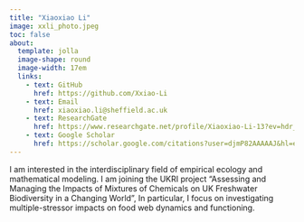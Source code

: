 ```yaml
---
title: "Xiaoxiao Li"
image: xxli_photo.jpeg
toc: false
about: 
  template: jolla
  image-shape: round
  image-width: 17em
  links:
    - text: GitHub
      href: https://github.com/Xxiao-Li
    - text: Email
      href: xiaoxiao.li@sheffield.ac.uk
    - text: ResearchGate
      href: https://www.researchgate.net/profile/Xiaoxiao-Li-13?ev=hdr_xprf
    - text: Google Scholar
      href: https://scholar.google.com/citations?user=djmP82AAAAAJ&hl=en&inst=12733411405069140160&authuser=1
---
```


I am interested in the interdisciplinary field of empirical ecology and mathematical modeling. I am joining the UKRI project "Assessing and Managing the Impacts of Mixtures of Chemicals on UK Freshwater Biodiversity in a Changing World", In particular, I focus on investigating multiple-stressor impacts on food web dynamics and functioning.
